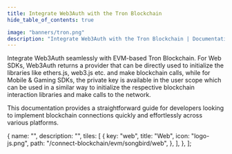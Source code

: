 ```yaml
---
title: Integrate Web3Auth with the Tron Blockchain
hide_table_of_contents: true

image: "banners/tron.png"
description: "Integrate Web3Auth with the Tron Blockchain | Documentation - Web3Auth"
---
```



<SEO
  title="Integrate Web3Auth with the Tron Blockchain"
  description="Integrate Web3Auth with the Tron Blockchain | Documentation - Web3Auth"
  image="https://web3auth.io/docs/banners/tron.png"
  slug="/connect-blockchain/evm/tron"
/>

Integrate Web3Auth seamlessly with EVM-based Tron Blockchain. For Web SDKs, Web3Auth returns a
provider that can be directly used to initialize the libraries like ethers.js, web3.js etc. and make
blockchain calls, while for Mobile & Gaming SDKs, the private key is available in the user scope
which can be used in a similar way to initialize the respective blockchain interaction libraries and
make calls to the network.

This documentation provides a straightforward guide for developers looking to implement blockchain
connections quickly and effortlessly across various platforms.

  {
    name: "",
    description: "",
    tiles: [
      {
        key: "web",
        title: "Web",
        icon: "logo-js.png",
        path: "/connect-blockchain/evm/songbird/web",
      },
    ],
  },
];

<Tiles tileGroups={Tron} />
